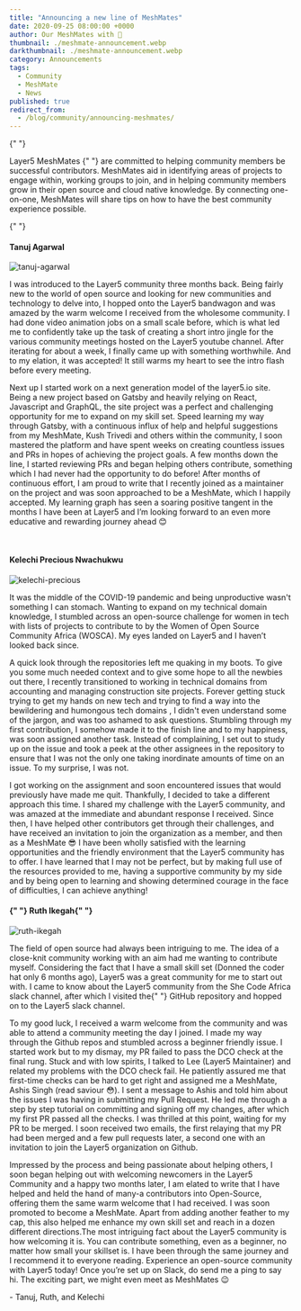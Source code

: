```yaml
---
title: "Announcing a new line of MeshMates"
date: 2020-09-25 08:00:00 +0000
author: Our MeshMates with 🤍
thumbnail: ./meshmate-announcement.webp
darkthumbnail: ./meshmate-announcement.webp
category: Announcements
tags:
  - Community
  - MeshMate
  - News
published: true
redirect_from:
  - /blog/community/announcing-meshmates/
---
```



<BlogWrapper>

{" "}
<div className="intro">
  <p>
    <Link className="highlight" to="/community/meshmates">
      Layer5 MeshMates
    </Link>
{" "}
    are committed to helping community members be successful contributors.
    MeshMates aid in identifying areas of projects to engage within, working
    groups to join, and in helping community members grow in their open source
    and cloud native knowledge. By connecting one-on-one, MeshMates will share
    tips on how to have the best community experience possible.
  </p>
</div>

{" "}
<h4>
  <Link className="mute" to="/community/members/tanuj-agarwal">
    Tanuj Agarwal
  </Link>
</h4>
<img src={Tanuj} className="image-right" alt="tanuj-agarwal" />
<p>
  I was introduced to the Layer5 community three months back. Being fairly new
  to the world of open source and looking for new communities and technology to
  delve into, I hopped onto the Layer5 bandwagon and was amazed by the warm
  welcome I received from the wholesome community. I had done video animation
  jobs on a small scale before, which is what led me to confidently take up the
  task of creating a short intro jingle for the various community meetings
  hosted on the Layer5 youtube channel. After iterating for about a week, I
  finally came up with something worthwhile. And to my elation, it was accepted!
  It still warms my heart to see the intro flash before every meeting.
</p>
<p>
  Next up I started work on a next generation model of the layer5.io site. Being
  a new project based on Gatsby and heavily relying on React, Javascript and
  GraphQL, the site project was a perfect and challenging opportunity for me to
  expand on my skill set. Speed learning my way through Gatsby, with a
  continuous influx of help and helpful suggestions from my MeshMate, Kush
  Trivedi and others within the community, I soon mastered the platform and have
  spent weeks on creating countless issues and PRs in hopes of achieving the
  project goals. A few months down the line, I started reviewing PRs and began
  helping others contribute, something which I had never had the opportunity to
  do before! After months of continuous effort, I am proud to write that I
  recently joined as a maintainer on the project and was soon approached to be a
  MeshMate, which I happily accepted. My learning graph has seen a soaring
  positive tangent in the months I have been at Layer5 and I’m looking forward
  to an even more educative and rewarding journey ahead 😊
</p>
<br />
<h4>
  <Link className="mute" to="/community/members/kelechi-nwachukwu">
    Kelechi Precious Nwachukwu
  </Link>
</h4>
<img src={Kelechi} className="image-right" alt="kelechi-precious" />
<p>
  It was the middle of the COVID-19 pandemic and being unproductive wasn't
  something I can stomach. Wanting to expand on my technical domain knowledge, I
  stumbled across an open-source challenge for women in tech with lists of
  projects to contribute to by the Women of Open Source Community Africa
  (WOSCA). My eyes landed on Layer5 and I haven’t looked back since.
</p>
<p>
  A quick look through the repositories left me quaking in my boots. To give you
  some much needed context and to give some hope to all the newbies out there, I
  recently transitioned to working in technical domains from accounting and
  managing construction site projects. Forever getting stuck trying to get my
  hands on new tech and trying to find a way into the bewildering and humongous
  tech domains , I didn't even understand some of the jargon, and was too
  ashamed to ask questions. Stumbling through my first contribution, I somehow
  made it to the finish line and to my happiness, was soon assigned another
  task. Instead of complaining, I set out to study up on the issue and took a
  peek at the other assignees in the repository to ensure that I was not the
  only one taking inordinate amounts of time on an issue. To my surprise, I was
  not.
</p>
<p>
  I got working on the assignment and soon encountered issues that would
  previously have made me quit. Thankfully, I decided to take a different
  approach this time. I shared my challenge with the Layer5 community, and was
  amazed at the immediate and abundant response I received. Since then, I have
  helped other contributors get through their challenges, and have received an
  invitation to join the organization as a member, and then as a MeshMate 😎 I
  have been wholly satisfied with the learning opportunities and the friendly
  environment that the Layer5 community has to offer. I have learned that I may
  not be perfect, but by making full use of the resources provided to me, having
  a supportive community by my side and by being open to learning and showing
  determined courage in the face of difficulties, I can achieve anything!
</p>
<h4>
  <Link className="mute" to="/community/members/ruth-ikegah">
    {" "}
    Ruth Ikegah{" "}
  </Link>
</h4>
<img src={Ruth} className="image-right" alt="ruth-ikegah" />
<p>
  The field of open source had always been intriguing to me. The idea of a
  close-knit community working with an aim had me wanting to contribute myself.
  Considering the fact that I have a small skill set (Donned the coder hat only
  6 months ago), Layer5 was a great community for me to start out with. I came
  to know about the Layer5 community from the She Code Africa slack channel,
  after which I visited the{" "}
  <Link to="https://github.com/layer5io">GitHub repository</Link> and hopped on
  to the Layer5 slack channel.
</p>
<p>
  To my good luck, I received a warm welcome from the community and was able to
  attend a community meeting the day I joined. I made my way through the Github
  repos and stumbled across a beginner friendly issue. I started work but to my
  dismay, my PR failed to pass the DCO check at the final rung. Stuck and with
  low spirits, I talked to Lee (Layer5 Maintainer) and related my problems with
  the DCO check fail. He patiently assured me that first-time checks can be hard
  to get right and assigned me a MeshMate, Ashis Singh (read saviour 😳). I sent
  a message to Ashis and told him about the issues I was having in submitting my
  Pull Request. He led me through a step by step tutorial on committing and
  signing off my changes, after which my first PR passed all the checks. I was
  thrilled at this point, waiting for my PR to be merged. I soon received two
  emails, the first relaying that my PR had been merged and a few pull requests
  later, a second one with an invitation to join the Layer5 organization on
  Github.
</p>
<p>Impressed by the process and being passionate about helping others, I soon began helping out with welcoming newcomers in the Layer5 Community and a happy two months later, I am elated to write that I have helped and held the hand of many-a contributors into Open-Source, offering them the same warm welcome that I had received. I was soon promoted to become a MeshMate. Apart from adding another feather to my cap, this also helped me enhance my own skill set and reach in a dozen different directions.The most intriguing fact about the Layer5 community is how welcoming it is. You can contribute something, even as a beginner, no matter how small your skillset is. I have been through the same journey and I recommend it to everyone reading. Experience an open-source community with Layer5 today! Once you’re set up on Slack, do send me a ping to say hi. The exciting part, we might even meet as MeshMates 😉</p>

\- Tanuj, Ruth, and Kelechi

</BlogWrapper>
